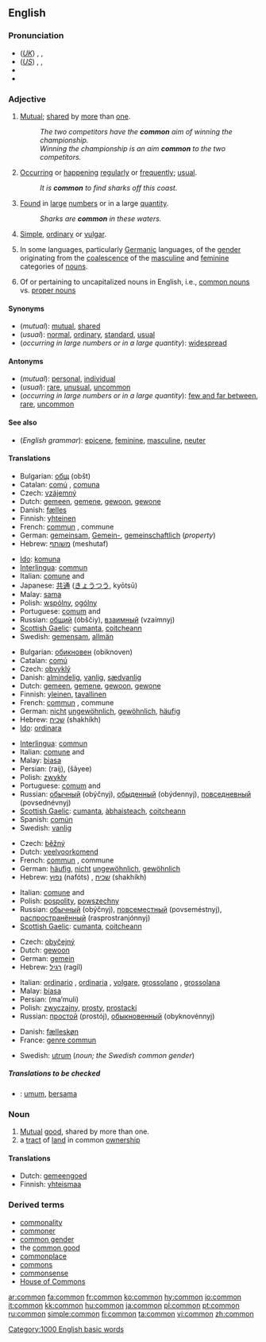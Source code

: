 {{wikipedia}}
==English==

{{rank|town|dark|ye|438|common|subject|can't|ready}}

===Pronunciation===
*(''[[Received Pronunciation|UK]]'') {{AHD|kŏm'ən}}, {{IPA|/ˈkɒmən/}}, {{SAMPA|/"kQm@n/}}
*(''[[General American|US]]'') {{AHD|kŏm'ən}}, {{IPA|/ˈkɑmən/}}, {{SAMPA|/"kAm@n/}}
*{{audio|en-us-common.ogg|Audio (US)}}
*{{rhymes|ɒmən}}

===Adjective===
[[Category:1000 English basic words]]
{{en-ad2|'''common'''|'''[[commoner]] '''or''' more common'''|'''[[commonest]] '''or''' most common'''}}

#[[mutual|Mutual]]; [[share]]d by [[more]] than [[one]].
#:''The two competitors have the '''common''' aim of winning the championship.''
#:''Winning the championship is an aim '''common''' to the two competitors.''
#[[occur|Occur]]ring or [[happen]]ing [[regularly]] or [[frequently]]; [[usual]].
#:''It is '''common''' to find sharks off this coast.''
#[[found|Found]] in [[large]] [[number]]s or in a large [[quantity]].
#:''Sharks are '''common''' in these waters.''
#[[simple|Simple]], [[ordinary]] or [[vulgar]].
# {{grammar}} In some languages, particularly [[Germanic]] languages, of the [[gender]] originating from the [[coalescence]] of the [[masculine]] and [[feminine]] categories of [[noun]]s.
#Of or pertaining to uncapitalized nouns in English, i.e., [[common nouns]] vs. [[proper nouns]]

====Synonyms====
*(''mutual''): [[mutual]], [[shared]]
*(''usual''): [[normal]], [[ordinary]], [[standard]], [[usual]]
*(''occurring in large numbers or in a large quantity''): [[widespread]]

====Antonyms====
*(''mutual''): [[personal]], [[individual]]
*(''usual''): [[rare]], [[unusual]], [[uncommon]]
*(''occurring in large numbers or in a large quantity''): [[few and far between]], [[rare]], [[uncommon]]

====See also====
*(''English grammar''): [[epicene]], [[feminine]], [[masculine]], [[neuter]]

====Translations====
{{trans-top|mutual}}
*Bulgarian: [[общ]] (obšt) {{m}}
*Catalan: [[comú]] {{m}}, [[comuna]] {{f}}
*Czech: [[vzájemný]]
*Dutch: [[gemeen]], [[gemene]], [[gewoon]], [[gewone]]
*Danish: [[fælles]]
*Finnish: [[yhteinen]]
*French: [[commun#French|commun]] {{m}}, commune {{f}}
*German: [[gemeinsam]], [[Gemein-]], [[gemeinschaftlich]] (''property'')
*Hebrew: [[משותף]] (meshutaf)
{{trans-mid}}
*[[Ido]]: [[komuna]]
*[[Interlingua]]: [[commun#Interlingua|commun]]
*Italian: [[comune]] {{m}} and {{f}}
*Japanese: [[共通]] ([[きょうつう]], kyōtsū)
*Malay: [[sama]]
*Polish: [[wspólny]], [[ogólny]] 
*Portuguese: [[comum]] {{m}} and {{f}}
*Russian: [[общий]] (óbščiy), [[взаимный]] (vzaímnyj)
*[[Scottish Gaelic]]: [[cumanta]], [[coitcheann]]
*Swedish: [[gemensam]], [[allmän]]
{{trans-bottom}}

{{trans-top|usual}}
*Bulgarian: [[обикновен]] (obiknoven) {{m}}
*Catalan: [[comú]] {{m}}
*Czech: [[obvyklý]]
*Danish: [[almindelig]], [[vanlig]], [[sædvanlig]]
*Dutch: [[gemeen]], [[gemene]], [[gewoon]], [[gewone]]
*Finnish: [[yleinen]], [[tavallinen]]
*French: [[commun]] {{m}}, commune {{f}}
*German: [[nicht]] [[ungewöhnlich]], [[gewöhnlich]], [[häufig]]
*Hebrew: [[שכיח]] (shakhíkh) {{m}}
*[[Ido]]: [[ordinara]]
{{trans-mid}}
*[[Interlingua]]: [[commun#Interlingua|commun]]
*Italian: [[comune]] {{m}} and {{f}}
*Malay: [[biasa]]
*Persian: {{FAchar|[[رایج]]}} (raij), {{FAchar|[[شایع]]}} (šâyee)
*Polish: [[zwykły]]
*Portuguese: [[comum]] {{m}} and {{f}}
*Russian: [[обычный]] (obýčnyj), [[обыденный]] (obýdennyj), [[повседневный]] (povsednévnyj)
*[[Scottish Gaelic]]: [[cumanta]], [[àbhaisteach]], [[coitcheann]]
*Spanish: [[común]]
*Swedish: [[vanlig]]
{{trans-bottom}}

{{trans-top|found in large numbers or in a large quantity}}
*Czech: [[běžný]]
*Dutch: [[veelvoorkomend]]
*French: [[commun#French|commun]] {{m}}, commune {{f}}
*German: [[häufig]], [[nicht]] [[ungewöhnlich]], [[gewöhnlich]]
*Hebrew: [[נפוץ]] (nafóts) {{m}}, [[שכיח]] (shakhíkh) {{m}}
{{trans-mid}}
*Italian: [[comune]] {{m}} and {{f}}
*Polish: [[pospolity]], [[powszechny]]
*Russian: [[обычный]] (obýčnyj), [[повсеместный]] (povseméstnyj), [[распространённый]] (rasprostranjónnyj)
*[[Scottish Gaelic]]: [[cumanta]], [[coitcheann]]
{{trans-bottom}}

{{trans-top|ordinary}}
*Czech: [[obyčejný]]
*Dutch: [[gewoon]]
*German: [[gemein]]
*Hebrew: [[רגיל]] (ragíl) {{m}}
{{trans-mid}}
*Italian: [[ordinario]] {{m}}, [[ordinaria]] {{f}}, [[volgare]], [[grossolano]] {{m}}, [[grossolana]] {{f}}
*Malay: [[biasa]]
*Persian: {{FAchar|[[معمولی]]}} (ma‘muli)
*Polish: [[zwyczajny]], [[prosty]], [[prostacki]]
*Russian: [[простой]] (prostój), [[обыкновенный]] (obyknovénnyj)
{{trans-bottom}}

{{trans-top|grammar: of the gender resulting from the coalescence of the masculine and feminine genders}}
*Danish: [[fælleskøn]]
*France: [[genre commun]]
{{trans-mid}}
*Swedish: [[utrum]] (''noun; the Swedish common gender'')
{{trans-bottom}}

=====Translations to be checked=====
<!--Remove this section once all of the translations below have been moved into the tables above.-->
{{checktrans}}
*{{ttbc|Indonesian}}: [[umum]], [[sama|bersama]]

===Noun===
{{en-noun}}

#[[mutual|Mutual]] [[good]], shared by more than one.
# a [[tract]] of [[land]] in common [[ownership]]

====Translations====
{{trans-top|mutual good}}
*Dutch: [[gemeengoed]] {{n}}
*Finnish: [[yhteismaa]]
{{trans-mid}}
{{trans-bottom}}

{{trans-top|tract of land}}
{{trans-mid}}
{{trans-bottom}}

===Derived terms===
*[[commonality]]
*[[commoner]]
*[[common gender]]
*the [[common good]]
*[[commonplace]]
*[[commons]]
*[[commonsense]]
*[[House of Commons]]

[[ar:common]]
[[fa:common]]
[[fr:common]]
[[ko:common]]
[[hy:common]]
[[io:common]]
[[it:common]]
[[kk:common]]
[[hu:common]]
[[ja:common]]
[[pl:common]]
[[pt:common]]
[[ru:common]]
[[simple:common]]
[[fi:common]]
[[ta:common]]
[[vi:common]]
[[zh:common]]